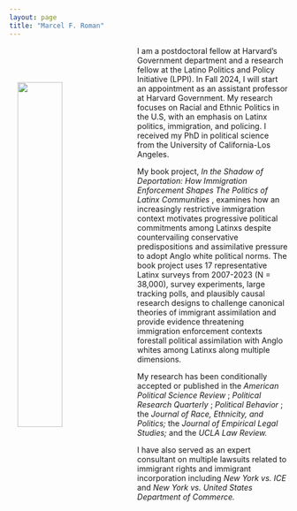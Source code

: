 ```yaml
---
layout: page
title: "Marcel F. Roman"
---
```


<link rel="stylesheet" href="styles.css" type="text/css">

<img src="files/headshot.png" align="left" hspace="15" vspace="65" style="width:40%">

<p> I am a postdoctoral fellow at Harvard's Government department and a research fellow at the Latino Politics and Policy Initiative (LPPI). In Fall 2024, I will start an appointment as an assistant professor at Harvard Government. My research focuses on Racial and Ethnic Politics in the U.S, with an emphasis on Latinx politics, immigration, and policing. I received my PhD in political science from the University of California-Los Angeles.</p>

<p> My book project, <i> In the Shadow of Deportation: How Immigration Enforcement Shapes The Politics of Latinx Communities </i>, examines how an increasingly restrictive immigration context motivates progressive political commitments among Latinxs despite countervailing conservative predispositions and assimilative pressure to adopt Anglo white political norms. The book project uses 17 representative Latinx surveys from 2007-2023 (N = 38,000), survey experiments, large tracking polls, and plausibly causal research designs to challenge canonical theories of immigrant assimilation and provide evidence threatening immigration enforcement contexts forestall political assimilation with Anglo whites among Latinxs along multiple dimensions. </p>

My research has been conditionally accepted or published in the <i> American Political Science Review </i>; <i> Political Research Quarterly </i>; <i> Political Behavior </i>; the <i> Journal of Race, Ethnicity, and Politics; </i> the <i> Journal of Empirical Legal Studies; </i> and the <i> UCLA Law Review. </i> </p>

<p> I have also served as an expert consultant on multiple lawsuits related to immigrant rights and immigrant incorporation including <i> New York vs. ICE </i> and <i> New York vs. United States Department of Commerce. </i> </p>

